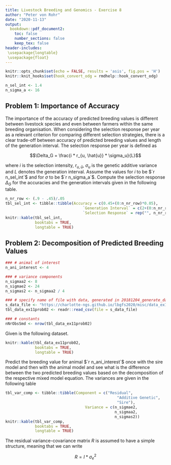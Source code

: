 ```yaml
---
title: Livestock Breeding and Genomics - Exercise 8
author: "Peter von Rohr"
date: "2020-11-13"
output:
  bookdown::pdf_document2:
    toc: false
    number_sections: false
    keep_tex: false
header-includes:
 \usepackage{longtable}
 \usepackage{float}
---
```


```r
knitr::opts_chunk$set(echo = FALSE, results = 'asis', fig.pos = 'H')
knitr::knit_hooks$set(hook_convert_odg = rmdhelp::hook_convert_odg)
```


```r
n_sel_int <- 1.4
n_sigma_a <- 16
```

## Problem 1: Importance of Accuracy
The importance of the accuracy of predicted breeding values is different between livestock species and even between farmers within the same breeding organisation. When considering the selection response per year as a relevant criterion for comparing different selection strategies, there is a clear trade-off between accuracy of predicted breeding values and length of the generation interval. The selection response per year is defined as 

$$\Delta_G = \frac{i * r_{u, \hat{u}} * \sigma_u}{L}$$

where $i$ is the selection intensity, $r_{u, \hat{u}}$, $\sigma_u$ is the genetic additive variance and $L$ denotes the generation interval. Assume the values for $i$ to be $`r n_sel_int`$ and for $\sigma$ to be $`r n_sigma_a`$. Compute the selection response $\Delta_G$ for the accuracies and the generation intervals given in the following table.

```r
n_nr_row <- (.9 - .45)/.05
tbl_sel_int <- tibble::tibble(Accuracy = c(0.45+(0:n_nr_row)*0.05),
                                  `Generation Interval` = c(2+(0:n_nr_row)*.5),
                                  `Selection Response` = rep("", n_nr_row+1))
knitr::kable(tbl_sel_int,
             booktabs = TRUE, 
             longtable = TRUE)
```



## Problem 2: Decomposition of Predicted Breeding Values
```r
### # animal of interest
n_ani_interest <- 4

### # variance components
n_sigmaa2 <- 8
n_sigmae2 <- 24
n_sigmas2 <- n_sigmaa2 / 4

### # specify name of file with data, generated in 20181204_generate_data_ex11_p02
s_data_file <- "https://charlotte-ngs.github.io/lbgfs2020/misc/data_ex11_p02.csv"
tbl_data_ex11prob02 <- readr::read_csv(file = s_data_file)

### # constants
nNrObsSmd <- nrow(tbl_data_ex11prob02)
```

Given is the following dataset. 

```r
knitr::kable(tbl_data_ex11prob02,
             booktabs = TRUE,
             longtable = TRUE)
```

Predict the breeding value for animal $`r n_ani_interest`$ once with the sire model and then with the animal model and see what is the difference between the two predicted breeding values based on the decomposition of the respective mixed model equation. The variances are given in the following table

```r
tbl_var_comp <- tibble::tibble(Component = c("Residual",
                                                 "Additive Genetic",
                                                 "Sire"),
                                   Variance = c(n_sigmae2,
                                                n_sigmaa2,
                                                n_sigmas2))
knitr::kable(tbl_var_comp,
             booktabs = TRUE,
             longtable = TRUE)
```

The residual variance-covariance matrix $R$ is assumed to have a simple structure, meaning that we can write

$$R = I * \sigma_e^2$$


